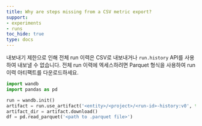 ```yaml
---
title: Why are steps missing from a CSV metric export?
support:
- experiments
- runs
toc_hide: true
type: docs
---
```


내보내기 제한으로 인해 전체 run 이력은 CSV로 내보내거나 `run.history` API를 사용하여 내보낼 수 없습니다. 전체 run 이력에 엑세스하려면 Parquet 형식을 사용하여 run 이력 아티팩트를 다운로드하세요.

```python
import wandb
import pandas as pd

run = wandb.init()
artifact = run.use_artifact('<entity>/<project>/<run-id>-history:v0', type='wandb-history')
artifact_dir = artifact.download()
df = pd.read_parquet('<path to .parquet file>')
```
